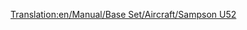 [[Translation:en/Manual/Base Set/Aircraft/Sampson U52]]

{{ru/Manual/Base Set/Aircraft/Авиация|Цена=28,710 (57.420)
|Скорость=473 км/ч (296 миль/ч)
|Обслуж=2,390 (4.780)
|Разработан=1928
|Срок=20
|Вместимость=25 пассажиров & 6 почтовых мешков
|
|Описание=Sampson U52 первый доступный  самолёт.
|Прототип=[https://www.wikipedia.org/wiki/Junkers Ju 52 Junkers  Ju 52]
}}